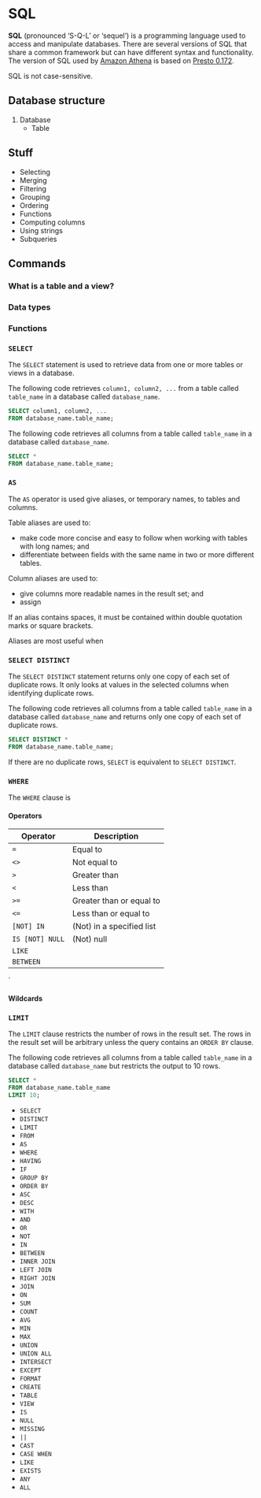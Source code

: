 # SQL

__SQL__ (pronounced 'S-Q-L' or 'sequel') is a programming language used to access and manipulate databases. There are several versions of SQL that share a common framework but can have different syntax and functionality. The version of SQL used by [Amazon Athena](https://docs.aws.amazon.com/athena/latest/ug/what-is.html) is based on [Presto 0.172](https://prestodb.github.io/docs/0.172/index.html).

SQL is not case-sensitive.

## Database structure

1.  Database
    +   Table

## Stuff

* Selecting
* Merging
* Filtering
* Grouping
* Ordering
* Functions
* Computing columns
* Using strings
* Subqueries

## Commands

### What is a table and a view?

### Data types

### Functions

### `SELECT`

The `SELECT` statement is used to retrieve data from one or more tables or views in a database.

The following code retrieves `column1, column2, ...` from a table called `table_name` in a database called `database_name`.

```sql
SELECT column1, column2, ...
FROM database_name.table_name;
```

The following code retrieves all columns from a table called `table_name` in a database called `database_name`.

```sql
SELECT *
FROM database_name.table_name;
```

### `AS`

The `AS` operator is used give aliases, or temporary names, to tables and columns.

Table aliases are used to:

*   make code more concise and easy to follow when working with tables with long names; and
*   differentiate between fields with the same name in two or more different tables.

Column aliases are used to:

*   give columns more readable names in the result set; and
*   assign 

If an alias contains spaces, it must be contained within double quotation marks or square brackets.

Aliases are most useful when

### `SELECT DISTINCT`

The `SELECT DISTINCT` statement returns only one copy of each set of duplicate rows. It only looks at values in the selected columns when identifying duplicate rows.

The following code retrieves all columns from a table called `table_name` in a database called `database_name` and returns only one copy of each set of duplicate rows.

```sql
SELECT DISTINCT *
FROM database_name.table_name;
```

If there are no duplicate rows, `SELECT` is equivalent to `SELECT DISTINCT`.


### `WHERE`

The `WHERE` clause is 

#### Operators

Operator        | Description
----------------|--------------------------
`=`             | Equal to
`<>`            | Not equal to
`>`             | Greater than
`<`             | Less than
`>=`            | Greater than or equal to
`<=`            | Less than or equal to
`[NOT] IN`      | (Not) in a specified list
`IS [NOT] NULL` | (Not) null
`LIKE`          |
`BETWEEN`       |
`


#### Wildcards

### `LIMIT`

The `LIMIT` clause restricts the number of rows in the result set. The rows in the result set will be arbitrary unless the query contains an `ORDER BY` clause.

The following code retrieves all columns from a table called `table_name` in a database called `database_name` but restricts the output to 10 rows.

```sql
SELECT *
FROM database_name.table_name
LIMIT 10;
```



* `SELECT`
* `DISTINCT`
* `LIMIT`
* `FROM`
* `AS`
* `WHERE`
* `HAVING`
* `IF`
* `GROUP BY`
* `ORDER BY`
* `ASC`
* `DESC`
* `WITH`
* `AND`
* `OR`
* `NOT`
* `IN`
* `BETWEEN`
* `INNER JOIN`
* `LEFT JOIN`
* `RIGHT JOIN`
* `JOIN`
* `ON`
* `SUM`
* `COUNT`
* `AVG`
* `MIN`
* `MAX`
* `UNION`
* `UNION ALL`
* `INTERSECT`
* `EXCEPT`
* `FORMAT`
* `CREATE`
* `TABLE`
* `VIEW`
* `IS`
* `NULL`
* `MISSING`
* `||`
* `CAST`
* `CASE WHEN`
* `LIKE`
* `EXISTS`
* `ANY`
* `ALL`
